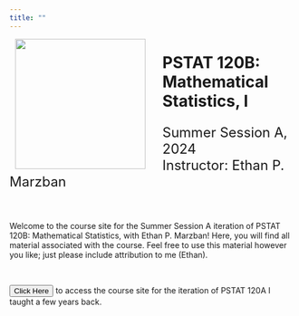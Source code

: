 ```yaml
---
title: ""
---
```


![](Images/Logos_Icons/120B_logo.svg){style="float:left;padding: 0 30px 0 10px;" width="230"}

<h1>PSTAT 120B: Mathematical Statistics, I</h1>
<p style="font-size:1.5rem">Summer Session A, 2024 <br /> Instructor: Ethan P. Marzban</p>

\

Welcome to the course site for the Summer Session A iteration of PSTAT 120B: Mathematical Statistics, with Ethan P. Marzban! Here, you will find all material associated with the course. Feel free to use this material however you like; just please include attribution to me (Ethan).

\

<a href="https://pstat120a.github.io" target="_blank"><button type="button" class="btn btn-outline-primary">Click Here</button></a> to access the course site for the iteration of PSTAT 120A I taught a few years back.

